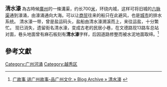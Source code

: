 <big>'''清水濠'''</big>
為古時候[[廣州|廣州]]的一條溝渠，约长700[[米_(單位)|米]]，环绕内城，这样可将旧城的[[六脉渠|六脉渠]]通到濠涌，由濠涌通向大海。可以让[[商贸|商贸]]往来的船只在此避风，也是[[城市|城市]]的排水系统。
清水濠一带，曾是盐运码头，盐船由清水濠溯溪而上，来往运盐，十分繁忙。
现已消失，遗留街名清水濠，变成古老的民居小巷，在文德路现13路车总站对面，巷头地面曾有麻石板刻有'''清水濠'''字样，后因道路修整而被水泥地面取缔。<ref>[http://www.cantongs.com.cn/articles/pure-water-moat.html 广故事  讲广州故事-品广州文化 » Blog Archive » 清水濠] {{webarchive|url=https://web.archive.org/web/20110103192731/http://www.cantongs.com.cn/articles/pure-water-moat.html |date=2011-01-03 }}</ref>

==參考文獻==
<div class="references-small">
<references />
</div>

[[Category:广州河涌|Category:广州河涌]]
[[Category:越秀区|Category:越秀区]]